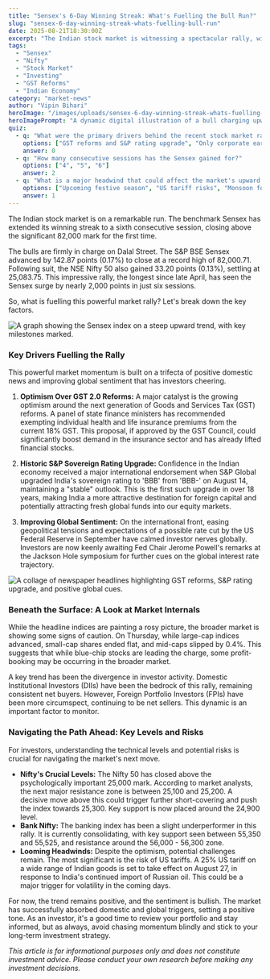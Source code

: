 ```yaml
---
title: "Sensex's 6-Day Winning Streak: What's Fuelling the Bull Run?"
slug: "sensex-6-day-winning-streak-whats-fuelling-bull-run"
date: 2025-08-21T18:30:00Z
excerpt: "The Indian stock market is witnessing a spectacular rally, with the Sensex and Nifty hitting new highs. We dive deep into the key drivers behind this bull run, from GST reforms to a historic sovereign rating upgrade, and what it means for you as an investor."
tags:
  - "Sensex"
  - "Nifty"
  - "Stock Market"
  - "Investing"
  - "GST Reforms"
  - "Indian Economy"
category: "market-news"
author: "Vipin Bihari"
heroImage: "/images/uploads/sensex-6-day-winning-streak-whats-fuelling-bull-run/hero-image.jpg"
heroImagePrompt: "A dynamic digital illustration of a bull charging upwards on a stock market graph, with the Sensex and Nifty logos glowing in the background, symbolizing a strong market rally."
quiz:
  - q: "What were the primary drivers behind the recent stock market rally?"
    options: ["GST reforms and S&P rating upgrade", "Only corporate earnings", "A fall in oil prices"]
    answer: 0
  - q: "How many consecutive sessions has the Sensex gained for?"
    options: ["4", "5", "6"]
    answer: 2
  - q: "What is a major headwind that could affect the market's upward momentum?"
    options: ["Upcoming festive season", "US tariff risks", "Monsoon forecast"]
    answer: 1
---
```


The Indian stock market is on a remarkable run. The benchmark Sensex has extended its winning streak to a sixth consecutive session, closing above the significant 82,000 mark for the first time.

The bulls are firmly in charge on Dalal Street. The S&P BSE Sensex advanced by 142.87 points (0.17%) to close at a record high of 82,000.71. Following suit, the NSE Nifty 50 also gained 33.20 points (0.13%), settling at 25,083.75. This impressive rally, the longest since late April, has seen the Sensex surge by nearly 2,000 points in just six sessions.

So, what is fuelling this powerful market rally? Let's break down the key factors.

![A graph showing the Sensex index on a steep upward trend, with key milestones marked.](/images/uploads/sensex-6-day-winning-streak-whats-fuelling-bull-run/market-rally-graph.png)

### Key Drivers Fuelling the Rally

This powerful market momentum is built on a trifecta of positive domestic news and improving global sentiment that has investors cheering.

1.  **Optimism Over GST 2.0 Reforms:** A major catalyst is the growing optimism around the next generation of Goods and Services Tax (GST) reforms. A panel of state finance ministers has recommended exempting individual health and life insurance premiums from the current 18% GST. This proposal, if approved by the GST Council, could significantly boost demand in the insurance sector and has already lifted financial stocks.

2.  **Historic S&P Sovereign Rating Upgrade:** Confidence in the Indian economy received a major international endorsement when S&P Global upgraded India's sovereign rating to 'BBB' from 'BBB-' on August 14, maintaining a "stable" outlook. This is the first such upgrade in over 18 years, making India a more attractive destination for foreign capital and potentially attracting fresh global funds into our equity markets.

3.  **Improving Global Sentiment:** On the international front, easing geopolitical tensions and expectations of a possible rate cut by the US Federal Reserve in September have calmed investor nerves globally. Investors are now keenly awaiting Fed Chair Jerome Powell's remarks at the Jackson Hole symposium for further cues on the global interest rate trajectory.

![A collage of newspaper headlines highlighting GST reforms, S&P rating upgrade, and positive global cues.](/images/uploads/sensex-6-day-winning-streak-whats-fuelling-bull-run/positive-news-collage.png)

### Beneath the Surface: A Look at Market Internals

While the headline indices are painting a rosy picture, the broader market is showing some signs of caution. On Thursday, while large-cap indices advanced, small-cap shares ended flat, and mid-caps slipped by 0.4%. This suggests that while blue-chip stocks are leading the charge, some profit-booking may be occurring in the broader market.

A key trend has been the divergence in investor activity. Domestic Institutional Investors (DIIs) have been the bedrock of this rally, remaining consistent net buyers. However, Foreign Portfolio Investors (FPIs) have been more circumspect, continuing to be net sellers. This dynamic is an important factor to monitor.

### Navigating the Path Ahead: Key Levels and Risks

For investors, understanding the technical levels and potential risks is crucial for navigating the market's next move.

*   **Nifty's Crucial Levels:** The Nifty 50 has closed above the psychologically important 25,000 mark. According to market analysts, the next major resistance zone is between 25,100 and 25,200. A decisive move above this could trigger further short-covering and push the index towards 25,300. Key support is now placed around the 24,900 level.
*   **Bank Nifty:** The banking index has been a slight underperformer in this rally. It is currently consolidating, with key support seen between 55,350 and 55,525, and resistance around the 56,000 - 56,300 zone.
*   **Looming Headwinds:** Despite the optimism, potential challenges remain. The most significant is the risk of US tariffs. A 25% US tariff on a wide range of Indian goods is set to take effect on August 27, in response to India's continued import of Russian oil. This could be a major trigger for volatility in the coming days.

For now, the trend remains positive, and the sentiment is bullish. The market has successfully absorbed domestic and global triggers, setting a positive tone. As an investor, it's a good time to review your portfolio and stay informed, but as always, avoid chasing momentum blindly and stick to your long-term investment strategy.

*This article is for informational purposes only and does not constitute investment advice. Please conduct your own research before making any investment decisions.*